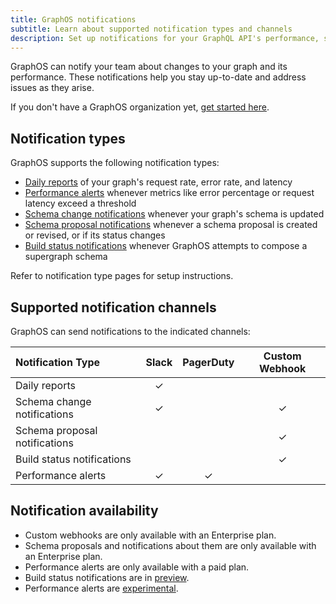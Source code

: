```yaml
---
title: GraphOS notifications
subtitle: Learn about supported notification types and channels
description: Set up notifications for your GraphQL API's performance, schema changes, and more. Stay updated and address issues effectively using custom alerts.
---
```


GraphOS can notify your team about changes to your graph and its performance.
These notifications help you stay up-to-date and address issues as they arise.

<Tip>

If you don't have a GraphOS organization yet, [get started here](../../quickstart/cloud/).

</Tip>

## Notification types

GraphOS supports the following notification types:

- [Daily reports](./daily-reports) of your graph's request rate, error rate, and latency
- [Performance alerts](./performance-alerts) whenever metrics like error percentage or request latency exceed a threshold
- [Schema change notifications](./schema-change-integration) whenever your graph's schema is updated
- [Schema proposal notifications](./schema-proposal-integration) whenever a schema proposal is created or revised, or if its status changes
- [Build status notifications](./build-status-notification) whenever GraphOS attempts to compose a supergraph schema

Refer to notification type pages for setup instructions.

## Supported notification channels

GraphOS can send notifications to the indicated channels:

| Notification Type             | Slack | PagerDuty | Custom Webhook |
| :---------------------------- | :---: | :-------: | :------------: |
| Daily reports                 |   ✓   |           |                |
| Schema change notifications   |   ✓   |           |       ✓        |
| Schema proposal notifications |       |           |       ✓        |
| Build status notifications    |       |           |       ✓        |
| Performance alerts            |   ✓   |     ✓     |                |

## Notification availability

- Custom webhooks are only available with an Enterprise plan.
- Schema proposals and notifications about them are only available with an Enterprise plan.
- Performance alerts are only available with a paid plan.
- Build status notifications are in [preview](/resources/product-launch-stages#preview).
- Performance alerts are [experimental](/resources/product-launch-stages#experimental-features).
